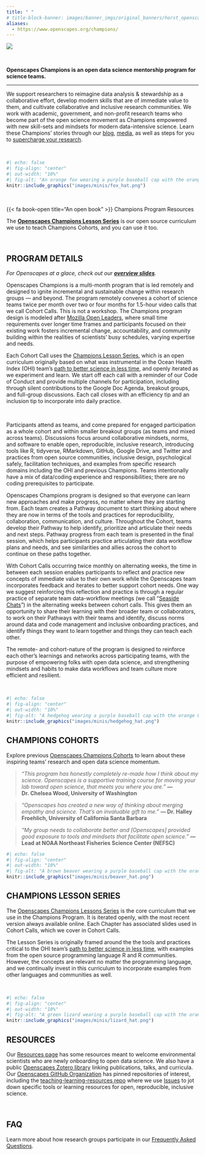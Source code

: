 ```yaml
---
title: " "
# title-block-banner: images/banner_imgs/original_banners/horst_openscapes_desert_breadcrumbs.png 
aliases: 
  - https://www.openscapes.org/champions/
---
```


::: {.column-screen}
![](images/banner_imgs/text_banners/champions_program_banner.png)

<br>

::: {.white-div}

::: {.medium-body-text .center-text}
**Openscapes Champions is an open data science mentorship program for science teams.**
:::

---

We support researchers to reimagine data analysis & stewardship as a collaborative effort, develop modern skills that are of immediate value to them, and cultivate collaborative and inclusive research communities. We work with academic, government, and non-profit research teams who become part of the open science movement as Champions empowered with new skill-sets and mindsets for modern data-intensive science. Learn these Champions' stories through our [blog](blog.qmd), [media](media.qmd), as well as steps for you to [supercharge your research](https://www.nature.com/articles/d41586-019-03335-4).

<br>

```r
#| echo: false
#| fig-align: "center"
#| out-width: "10%"
#| fig-alt: "An orange fox wearing a purple baseball cap with the orange Openscapes logo on the front holds a white flag that says, 'Welcome!' in its outstretched arm."
knitr::include_graphics("images/minis/fox_hat.png")
```

<br>

::: {.yellow-box}
::: {.medium-body-text .center-text}
{{< fa book-open title="An open book" >}} Champions Program Resources <!-- Openscapes Champions Lesson Series -->
:::
::: {.center-text}
The [**Openscapes Champions Lesson Series**](https://openscapes.github.io/series) is our open source curriculum we use to teach Champions Cohorts, and you can use it too.
:::
:::

<br>

## PROGRAM DETAILS

*For Openscapes at a glace, check out our [**overview slides**](https://docs.google.com/presentation/d/e/2PACX-1vRQEGsjdnaIWovo1QTo7oZnMzfuOzlTujObHAa0B2maRioRdpvkr8P7fEzDTD98yTs7j6w3sc_DQ9Zi/pub?start=false&loop=false&delayms=3000&slide=id.gb1d0505bec_0_0).*

Openscapes Champions is a multi-month program that is led remotely and designed to ignite incremental and sustainable change within research groups --- and beyond. The program remotely convenes a cohort of science teams twice per month over two or four months for 1.5-hour video calls that we call Cohort Calls. This is not a workshop. The Champions program design is modeled after [Mozilla Open Leaders](https://foundation.mozilla.org/en/initiatives/mozilla-open-leaders/fork-open-leaders/), where small time requirements over longer time frames and participants focused on their existing work fosters incremental change, accountability, and community building within the realities of scientists' busy schedules, varying expertise and needs.

Each Cohort Call uses the [Champions Lesson Series](https://openscapes.github.io/series/), which is an open curriculum originally based on what was instrumental in the Ocean Health Index (OHI) team's [path to better science in less time](https://www.nature.com/articles/s41559-017-0160), and openly iterated as we experiment and learn. We start off each call with a reminder of our Code of Conduct and provide multiple channels for participation, including through silent contributions to the Google Doc Agenda, breakout groups, and full-group discussions. Each call closes with an efficiency tip and an inclusion tip to incorporate into daily practice.


<br>

Participants attend as teams, and come prepared for engaged participation as a whole cohort and within smaller breakout groups (as teams and mixed across teams). Discussions focus around collaborative mindsets, norms, and software to enable open, reproducible, inclusive research, introducing tools like R, tidyverse, RMarkdown, GitHub, Google Drive, and Twitter and practices from open source communities, inclusive design, psychological safely, facilitation techniques, and examples from specific research domains including the OHI and previous Champions. Teams intentionally have a mix of data/coding experience and responsibilities; there are no coding prerequisites to participate.

Openscapes Champions program is designed so that everyone can learn new approaches and make progress, no matter where they are starting from. Each team creates a Pathway document to start thinking about where they are now in terms of the tools and practices for reproducibility, collaboration, communication, and culture. Throughout the Cohort, teams develop their Pathway to help identify, prioritize and articulate their needs and next steps. Pathway progress from each team is presented in the final session, which helps participants practice articulating their data workflow plans and needs, and see similarities and allies across the cohort to continue on these paths together.

With Cohort Calls occurring twice monthly on alternating weeks, the time in between each session enables participants to reflect and practice new concepts of immediate value to their own work while the Openscapes team incorporates feedback and iterates to better support cohort needs. One way we suggest reinforcing this reflection and practice is through a regular practice of separate team data-workflow meetings (we call "[Seaside Chats](blog/2019-03-10-seaside-chats/index.qmd)") in the alternating weeks between cohort calls. This gives them an opportunity to share their learning with their broader team or collaborators, to work on their Pathways with their teams and identify, discuss norms around data and code management and inclusive onboarding practices, and identify things they want to learn together and things they can teach each other.

The remote- and cohort-nature of the program is designed to reinforce each other's learnings and networks across participating teams, with the purpose of empowering folks with open data science, and strengthening mindsets and habits to make data workflows and team culture more efficient and resilient.

<br>

```r
#| echo: false
#| fig-align: "center"
#| out-width: "10%"
#| fig-alt: "A hedgehog wearing a purple baseball cap with the orange Openscapes logo on the front has a single map tucked under one arm and holds a stack of maps in its other outstretched arm."
knitr::include_graphics("images/minis/hedgehog_hat.png")
```

## CHAMPIONS COHORTS

Explore previous [Openscapes Champions Cohorts](events.qmd#category=champions) to learn about these inspiring teams' research and open data science momentum.

::: {.blockquote-blue}
>*"This program has honestly completely re-made how I think about my science. Openscapes is a supportive training course for moving your lab toward open science, that meets you where you are."* **--- Dr. Chelsea Wood, University of Washington**
:::

::: {.blockquote-blue}
>*"Openscapes has created a new way of thinking about merging empathy and science. That's an invaluable gift to me."* **--- Dr. Halley Froehlich, University of California Santa Barbara**
:::

::: {.blockquote-blue}
>*"My group needs to collaborate better and \[Openscapes\] provided good exposure to tools and mindsets that facilitate open science."* **--- Lead at NOAA Northeast Fisheries Science Center (NEFSC)**
:::

```r
#| echo: false
#| fig-align: "center"
#| out-width: "10%"
#| fig-alt: "A brown beaver wearing a purple baseball cap with the orange Openscapes logo on the front holds a rock in its outstretched arms."
knitr::include_graphics("images/minis/beaver_hat.png")
```

## CHAMPIONS LESSON SERIES

The [Openscapes Champions Lessons Series](https://openscapes.github.io/series/) is the core curriculum that we use in the Champions Program. It is iterated openly, with the most recent version always available online. Each Chapter has associated slides used in Cohort Calls, which we cover in Cohort Calls.

The Lesson Series is originally framed around the the tools and practices critical to the OHI team's [path to better science in less time](https://www.nature.com/articles/s41559-017-0160), with examples from the open source programming language R and R communities. However, the concepts are relevant no matter the programming language, and we continually invest in this curriculum to incorporate examples from other languages and communities as well.

<br>

```r
#| echo: false
#| fig-align: "center"
#| out-width: "10%"
#| fig-alt: "A green lizard wearing a purple baseball cap with the orange Openscapes logo on the front waves with an outstretched arm."
knitr::include_graphics("images/minis/lizard_hat.png")
```

## RESOURCES

Our [Resources page](resources.qmd) has some resources meant to welcome environmental scientists who are newly onboarding to open data science. We also have a public [Openscapes Zotero library](https://www.zotero.org/groups/4118402/openscapes/library) linking publications, talks, and curricula. Our [Openscapes GitHub Organization](https://github.com/openscapes) has pinned repositories of interest, including the [teaching-learning-resources repo](https://github.com/openscapes/teaching-learning-resources) where we use [Issues](https://github.com/Openscapes/teaching-learning-resources/issues) to jot down specific tools or learning resources for open, reproducible, inclusive science.

<br>


## FAQ

Learn more about how research groups participate in our [Frequently Asked Questions](faq.qmd).

<br>

:::

:::
